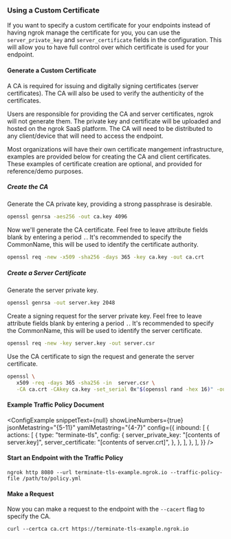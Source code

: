 
### Using a Custom Certificate

If you want to specify a custom certificate for your endpoints instead of having ngrok manage the certificate for you, you can use the `server_private_key` and `server_certificate` fields in the configuration. This will allow you to have full control over which certificate is used for your endpoint.

#### Generate a Custom Certificate

A CA is required for issuing and digitally signing certificates (server certificates). The CA will also be used to verify the authenticity of the certificates.

Users are responsible for providing the CA and server certificates, ngrok will not generate them. The private key and certificate will be uploaded and hosted on the ngrok SaaS platform. The CA will need to be distributed to any client/device that will need to access the endpoint.

Most organizations will have their own certificate mangement infrastructure, examples are provided below for creating the CA and client certificates. These examples of certificate creation are optional, and provided for reference/demo purposes.

##### Create the CA

Generate the CA private key, providing a strong passphrase is desirable.

```bash
openssl genrsa -aes256 -out ca.key 4096
```

Now we'll generate the CA certificate. Feel free to leave attribute fields blank by entering a period `.`. It's recommended to specify the CommonName, this will be used to identify the certificate authority.

```bash
openssl req -new -x509 -sha256 -days 365 -key ca.key -out ca.crt
```

##### Create a Server Certificate

Generate the server private key.

```bash
openssl genrsa -out server.key 2048
```

Create a signing request for the server private key. Feel free to leave attribute fields blank by entering a period `.`. It's recommended to specify the CommonName, this will be used to identify the server certificate.

```bash
openssl req -new -key server.key -out server.csr
```

Use the CA certificate to sign the request and generate the server certificate.

```bash
openssl \
   x509 -req -days 365 -sha256 -in  server.csr \
   -CA ca.crt -CAkey ca.key -set_serial 0x"$(openssl rand -hex 16)" -out server.crt
```

#### Example Traffic Policy Document

<ConfigExample
	snippetText={null}
	showLineNumbers={true}
	jsonMetastring="{5-11}"
	yamlMetastring="{4-7}"
	config={{
		inbound: [
			{
				actions: [
					{
						type: "terminate-tls",
						config: {
							server_private_key: "[contents of server.key]",
							server_certificate: "[contents of server.crt]",
						},
					},
				],
			},
		],
	}}
/>

#### Start an Endpoint with the Traffic Policy

```shell
ngrok http 8080 --url terminate-tls-example.ngrok.io --traffic-policy-file /path/to/policy.yml
```

#### Make a Request

Now you can make a request to the endpoint with the `--cacert` flag to specify the CA.

```shell
curl --certca ca.crt https://terminate-tls-example.ngrok.io
```
